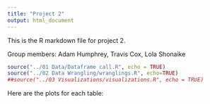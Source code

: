 ```yaml
---
title: "Project 2"
output: html_document
---
```


This is the R markdown file for project 2.

Group members: Adam Humphrey, Travis Cox, Lola Shonaike


```r
source("../01 Data/Dataframe call.R", echo = TRUE)
source("../02 Data Wrangling/wranglings.R", echo=TRUE)
##source("../03 Visualizations/visualizations.R", echo = TRUE)
```

Here are the plots for each table:





